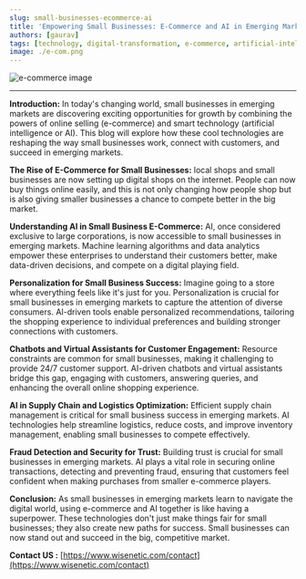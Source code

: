 ```yaml
---
slug: small-businesses-ecommerce-ai
title: 'Empowering Small Businesses: E-Commerce and AI in Emerging Markets'
authors: [gaurav]
tags: [technology, digital-transformation, e-commerce, artificial-intelligence]
image: ./e-com.png
---
```


![e-commerce image](./e-com.png)

---

**Introduction:** In today's changing world, small businesses in emerging markets are discovering exciting opportunities for growth by combining the powers of online selling (e-commerce) and smart technology (artificial intelligence or AI). This blog will explore how these cool technologies are reshaping the way small businesses work, connect with customers, and succeed in emerging markets.

**The Rise of E-Commerce for Small Businesses:** local shops and small businesses are now setting up digital shops on the internet. People can now buy things online easily, and this is not only changing how people shop but is also giving smaller businesses a chance to compete better in the big market.

**Understanding AI in Small Business E-Commerce:** AI, once considered exclusive to large corporations, is now accessible to small businesses in emerging markets. Machine learning algorithms and data analytics empower these enterprises to understand their customers better, make data-driven decisions, and compete on a digital playing field.

**Personalization for Small Business Success:** Imagine going to a store where everything feels like it's just for you. Personalization is crucial for small businesses in emerging markets to capture the attention of diverse consumers. AI-driven tools enable personalized recommendations, tailoring the shopping experience to individual preferences and building stronger connections with customers.

**Chatbots and Virtual Assistants for Customer Engagement:** Resource constraints are common for small businesses, making it challenging to provide 24/7 customer support. AI-driven chatbots and virtual assistants bridge this gap, engaging with customers, answering queries, and enhancing the overall online shopping experience.

**AI in Supply Chain and Logistics Optimization:** Efficient supply chain management is critical for small business success in emerging markets. AI technologies help streamline logistics, reduce costs, and improve inventory management, enabling small businesses to compete effectively.

**Fraud Detection and Security for Trust:** Building trust is crucial for small businesses in emerging markets. AI plays a vital role in securing online transactions, detecting and preventing fraud, ensuring that customers feel confident when making purchases from smaller e-commerce players.

**Conclusion:** As small businesses in emerging markets learn to navigate the digital world, using e-commerce and AI together is like having a superpower. These technologies don't just make things fair for small businesses; they also create new paths for success. Small businesses can now stand out and succeed in the big, competitive market.

**Contact US :** [https://www.wisenetic.com/contact](https://www.wisenetic.com/contact)
